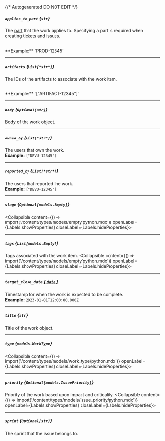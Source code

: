{/* Autogenerated DO NOT EDIT  */}

##### `applies_to_part` *{`str`}*
The [part](https://devrev.ai/docs/product/parts) that the work
applies to. Specifying a part is required when creating tickets and
issues.

<br/>
**Example:** `PROD-12345`

---
##### `artifacts` *{`List[*str*]`}*
The IDs of the artifacts to associate with the work item.

<br/>
**Example:** `["ARTIFACT-12345"]`

---
##### `body` *{`Optional[str]`}*
Body of the work object.

---
##### `owned_by` *{`List[*str*]`}*
The users that own the work.
<br/>
**Example:** `["DEVU-12345"]`

---
##### `reported_by` *{`List[*str*]`}*
The users that reported the work.
<br/>
**Example:** `["DEVU-12345"]`

---
##### `stage` *{`Optional[models.Empty]`}*
<Collapsible content={() => import('/content/types/models/empty/python.mdx')} openLabel={Labels.showProperties} closeLabel={Labels.hideProperties}>
</Collapsible>

---
##### `tags` *{`List[models.Empty]`}*
Tags associated with the work item.
<Collapsible content={() => import('/content/types/models/empty/python.mdx')} openLabel={Labels.showProperties} closeLabel={Labels.hideProperties}>
</Collapsible>

---
##### `target_close_date` [*{ `date` }*](https://docs.python.org/3/library/datetime.html#date-objects)
Timestamp for when the work is expected to be complete.
<br/>
**Example:** `2023-01-01T12:00:00.000Z`

---
##### `title` *{`str`}*
Title of the work object.

---
##### `type` *{`models.WorkType`}*
<Collapsible content={() => import('/content/types/models/work_type/python.mdx')} openLabel={Labels.showProperties} closeLabel={Labels.hideProperties}>
</Collapsible>

---
##### `priority` *{`Optional[models.IssuePriority]`}*
Priority of the work based upon impact and criticality.
<Collapsible content={() => import('/content/types/models/issue_priority/python.mdx')} openLabel={Labels.showProperties} closeLabel={Labels.hideProperties}>
</Collapsible>

---
##### `sprint` *{`Optional[str]`}*
The sprint that the issue belongs to.


